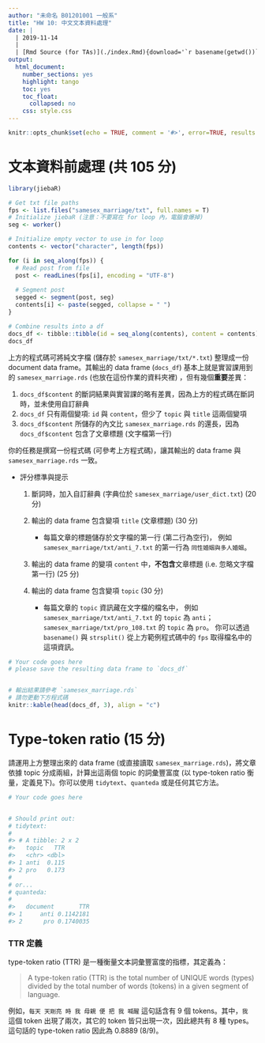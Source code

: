 ```yaml
---
author: "未命名 B01201001 一般系"
title: "HW 10: 中文文本資料處理"
date: |
  | 2019-11-14
  |
  | [Rmd Source (for TAs)](./index.Rmd){download='`r basename(getwd())`.Rmd'}
output:
  html_document:
    number_sections: yes
    highlight: tango
    toc: yes
    toc_float:
      collapsed: no
    css: style.css
---
```


```r
knitr::opts_chunk$set(echo = TRUE, comment = '#>', error=TRUE, results = 'hold', out.width='70%', fig.align = 'center', message = FALSE)
```

文本資料前處理 (共 105 分)
===========================

```r
library(jiebaR)

# Get txt file paths
fps <- list.files("samesex_marriage/txt", full.names = T)
# Initialize jiebaR (注意：不要寫在 for loop 內，電腦會爆掉)
seg <- worker()

# Initialize empty vector to use in for loop
contents <- vector("character", length(fps))

for (i in seq_along(fps)) {
  # Read post from file
  post <- readLines(fps[i], encoding = "UTF-8")
  
  # Segment post
  segged <- segment(post, seg)
  contents[i] <- paste(segged, collapse = " ")
}

# Combine results into a df
docs_df <- tibble::tibble(id = seq_along(contents), content = contents)
docs_df
```

上方的程式碼可將純文字檔 (儲存於 `samesex_marriage/txt/*.txt`) 整理成一份 document data frame。其輸出的 data frame (`docs_df`) 基本上就是實習課用到的 `samesex_marriage.rds` (也放在這份作業的資料夾裡) ，但有幾個**重要**差異：

1. `docs_df$content` 的斷詞結果與實習課的略有差異，因為上方的程式碼在斷詞時，並未使用自訂辭典
2. `docs_df` 只有兩個變項: `id` 與 `content`，但少了 `topic` 與 `title` 這兩個變項
3. `docs_df$content` 所儲存的內文比 `samesex_marriage.rds` 的還長，因為 `docs_df$content` 包含了文章標題 (文字檔第一行)

你的任務是撰寫一份程式碼 (可參考上方程式碼)，讓其輸出的 data frame 與 `samesex_marriage.rds` 一致。

- 評分標準與提示
    1. 斷詞時，加入自訂辭典 (字典位於 `samesex_marriage/user_dict.txt`)  (20 分)
    
    2. 輸出的 data frame 包含變項 `title` (文章標題) (30 分)
        - 每篇文章的標題儲存於文字檔的第一行 (第二行為空行)，
        例如 `samesex_marriage/txt/anti_7.txt` 的第一行為 `同性婚姻與多人婚姻`。
    
    3. 輸出的 data frame 的變項 `content` 中，**不包含**文章標題 (i.e. 忽略文字檔第一行) (25 分)
    
    4. 輸出的 data frame 包含變項 `topic` (30 分)
        - 每篇文章的 `topic` 資訊藏在文字檔的檔名中，
        例如 `samesex_marriage/txt/anti_7.txt` 的 `topic` 為 `anti`；
        `samesex_marriage/txt/pro_108.txt` 的 `topic` 為 `pro`。
        你可以透過 `basename()` 與 `strsplit()` 從上方範例程式碼中的 `fps` 取得檔名中的這項資訊。

```r
# Your code goes here
# please save the resulting data frame to `docs_df`


# 輸出結果請參考 `samesex_marriage.rds`
# 請勿更動下方程式碼
knitr::kable(head(docs_df, 3), align = "c")
```


Type-token ratio (15 分)
===========================

請運用上方整理出來的 data frame (或直接讀取 `samesex_marriage.rds`)，將文章依據 topic 分成兩組，計算出這兩個 topic 的詞彙豐富度 (以 type-token ratio 衡量，定義見下)。你可以使用 `tidytext`、`quanteda` 或是任何其它方法。

```r
# Your code goes here


# Should print out:
# tidytext:
#
#> # A tibble: 2 x 2
#>   topic   TTR
#>   <chr> <dbl>
#> 1 anti  0.115
#> 2 pro   0.173
#
# or...
# quanteda:
#
#>   document       TTR
#> 1     anti 0.1142181
#> 2      pro 0.1740035
```


### TTR 定義

type-token ratio (TTR) 是一種衡量文本詞彙豐富度的指標，其定義為：

> A type-token ratio (TTR) is the total number of UNIQUE words (types) divided by the total number of words (tokens) in a given segment of language.

例如，`每天 天剛亮 時 我 母親 便 把 我 喊醒` 這句話含有 9 個 tokens。其中，`我` 這個 token 出現了兩次，其它的 token 皆只出現一次，因此總共有 8 種 types。這句話的 type-token ratio 因此為 0.8889 (8/9)。
